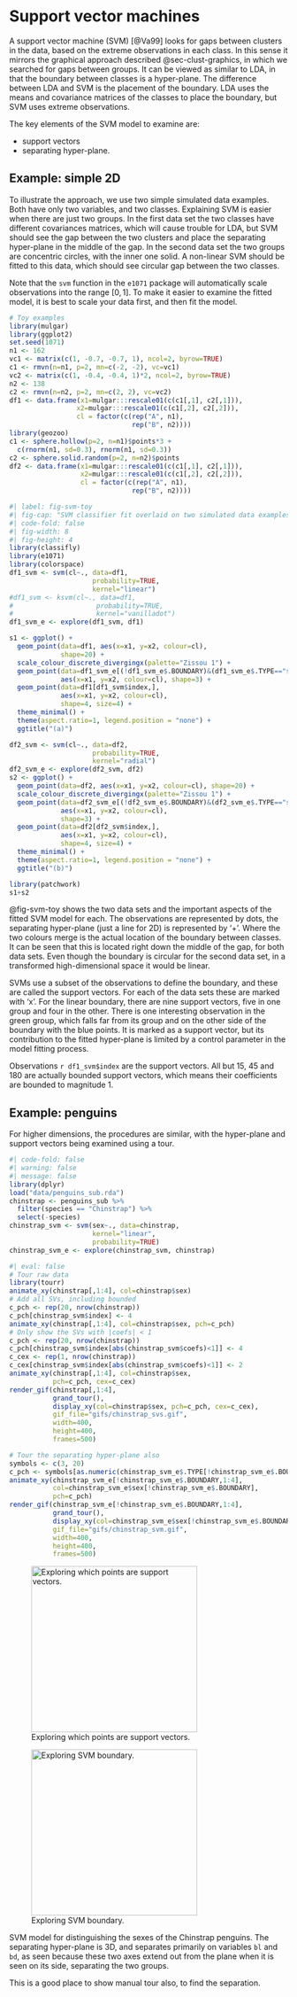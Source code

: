 # Support vector machines
\index{classification methods!support vector machines (SVM)}

A support vector machine (SVM) [@Va99] looks for gaps between clusters in the data, based on the extreme observations in each class. In this sense it mirrors the graphical approach described @sec-clust-graphics, in which we searched for gaps between groups. It can be viewed as similar to LDA, in that the boundary between classes is a hyper-plane.  The difference between LDA and SVM is the placement of the boundary. LDA uses the means and covariance matrices of the classes to place the boundary, but SVM uses extreme observations.

::: info
The key elements of the SVM model to examine are:

- support vectors
- separating hyper-plane.

:::

## Example: simple 2D

To illustrate the approach, we use two simple simulated data examples. Both have only two variables, and two classes. Explaining SVM is easier when there are just two groups. In the first data set the two classes have different covariances matrices, which will cause trouble for LDA, but SVM should see the gap between the two clusters and place the separating hyper-plane in the middle of the gap. In the second data set the two groups are concentric circles, with the inner one solid. A non-linear SVM should be fitted to this data, which should see circular gap between the two classes. 

Note that the `svm` function in the `e1071` package will automatically scale observations into the range $[0,1]$. To make it easier to examine the fitted model, it is best to scale your data first, and then fit the model.

```r
# Toy examples
library(mulgar)
library(ggplot2)
set.seed(1071)
n1 <- 162
vc1 <- matrix(c(1, -0.7, -0.7, 1), ncol=2, byrow=TRUE)
c1 <- rmvn(n=n1, p=2, mn=c(-2, -2), vc=vc1)
vc2 <- matrix(c(1, -0.4, -0.4, 1)*2, ncol=2, byrow=TRUE)
n2 <- 138
c2 <- rmvn(n=n2, p=2, mn=c(2, 2), vc=vc2)
df1 <- data.frame(x1=mulgar:::rescale01(c(c1[,1], c2[,1])), 
                 x2=mulgar:::rescale01(c(c1[,2], c2[,2])), 
                 cl = factor(c(rep("A", n1), 
                               rep("B", n2))))
library(geozoo)
c1 <- sphere.hollow(p=2, n=n1)$points*3 + 
  c(rnorm(n1, sd=0.3), rnorm(n1, sd=0.3))
c2 <- sphere.solid.random(p=2, n=n2)$points
df2 <- data.frame(x1=mulgar:::rescale01(c(c1[,1], c2[,1])), 
                  x2=mulgar:::rescale01(c(c1[,2], c2[,2])), 
                  cl = factor(c(rep("A", n1), 
                               rep("B", n2))))
```

```r
#| label: fig-svm-toy
#| fig-cap: "SVM classifier fit overlaid on two simulated data examples: (a) groups with different variance-covariance, fitted using a linear kernel, (b) groups with non-linear separation, fitted using a radial kernel. The band of points shown as '+' mark the SVM boundary, and points marked by 'x' are the support vectors used to define the boundary. "
#| code-fold: false
#| fig-width: 8
#| fig-height: 4
library(classifly)
library(e1071)
library(colorspace)
df1_svm <- svm(cl~., data=df1, 
                     probability=TRUE, 
                     kernel="linear")
#df1_svm <- ksvm(cl~., data=df1, 
#                     probability=TRUE,
#                     kernel="vanilladot")
df1_svm_e <- explore(df1_svm, df1)

s1 <- ggplot() + 
  geom_point(data=df1, aes(x=x1, y=x2, colour=cl),
             shape=20) +
  scale_colour_discrete_divergingx(palette="Zissou 1") +
  geom_point(data=df1_svm_e[(!df1_svm_e$.BOUNDARY)&(df1_svm_e$.TYPE=="simulated"),], 
             aes(x=x1, y=x2, colour=cl), shape=3) +
  geom_point(data=df1[df1_svm$index,], 
             aes(x=x1, y=x2, colour=cl), 
             shape=4, size=4) +
  theme_minimal() +
  theme(aspect.ratio=1, legend.position = "none") +
  ggtitle("(a)")

df2_svm <- svm(cl~., data=df2,  
                     probability=TRUE, 
                     kernel="radial")
df2_svm_e <- explore(df2_svm, df2)
s2 <- ggplot() + 
  geom_point(data=df2, aes(x=x1, y=x2, colour=cl), shape=20) +
  scale_colour_discrete_divergingx(palette="Zissou 1") +
  geom_point(data=df2_svm_e[(!df2_svm_e$.BOUNDARY)&(df2_svm_e$.TYPE=="simulated"),], 
             aes(x=x1, y=x2, colour=cl), 
             shape=3) +
  geom_point(data=df2[df2_svm$index,], 
             aes(x=x1, y=x2, colour=cl), 
             shape=4, size=4) +
  theme_minimal() +
  theme(aspect.ratio=1, legend.position = "none") +
  ggtitle("(b)")

library(patchwork)
s1+s2
```

@fig-svm-toy shows the two data sets and the important aspects of the fitted SVM model for each. The observations are represented by dots, the separating hyper-plane (just a line for 2D) is represented by '+'. Where the two colours merge is the actual location of the boundary between classes. It can be seen that this is located right down the middle of the gap, for both data sets. Even though the boundary is circular for the second data set, in a transformed high-dimensional space it would be linear.

SVMs use a subset of the observations to define the boundary, and these are called the support vectors. For each of the data sets these are marked with 'x'. For the linear boundary, there are nine support vectors, five in one group and four in the other. There is one interesting observation in the green group, which falls far from its group and on the other side of the boundary with the blue points. It is marked as a support vector, but its contribution to the fitted hyper-plane is limited by a control parameter in the model fitting process. <!--The equation of the fitted plane can be explicitly written when the boundary is linear. -->

Observations `r df1_svm$index` are the support vectors. All but 15, 45 and 180 are actually bounded support vectors, which means their coefficients are bounded to magnitude 1. <!--The coefficients for the separating hyperplane can be computed with:

```r
#| code-fold: false
df1[df1_svm$index,]
df1_svm$coefs
df1_svm$rho
```


```r
#| code-fold: false
coefs <- apply(((df1[df1_svm$index,-3]-df1_svm$x.scale$`scaled:center`)/df1_svm$x.scale$`scaled:scale`)*df1_svm$coefs, 2, sum)
ggplot() + 
  geom_point(data=df1, aes(x=x1, y=x2, colour=cl),
             shape=20) +
  scale_colour_viridis_d("", begin=0.3, end=0.8) +
  geom_point(data=df1_svm_e[(!df1_svm_e$.BOUNDARY)&(df1_svm_e$.TYPE=="simulated"),], 
             aes(x=x1, y=x2, colour=cl), shape=3) +
  geom_abline(slope=-coefs[1]/coefs[2],
              intercept=df1_svm$rho+0.5) +
  theme_minimal() +
  theme(aspect.ratio=1, legend.position = "none") 
```
-->

## Example: penguins

For higher dimensions, the procedures are similar, with the hyper-plane and support vectors being examined using a tour.

```r
#| code-fold: false
#| warning: false
#| message: false
library(dplyr)
load("data/penguins_sub.rda")
chinstrap <- penguins_sub %>%
  filter(species == "Chinstrap") %>%
  select(-species)
chinstrap_svm <- svm(sex~., data=chinstrap, 
                     kernel="linear",
                     probability=TRUE)
chinstrap_svm_e <- explore(chinstrap_svm, chinstrap)
```

```r
#| eval: false
# Tour raw data
library(tourr)
animate_xy(chinstrap[,1:4], col=chinstrap$sex)
# Add all SVs, including bounded
c_pch <- rep(20, nrow(chinstrap))
c_pch[chinstrap_svm$index] <- 4
animate_xy(chinstrap[,1:4], col=chinstrap$sex, pch=c_pch)
# Only show the SVs with |coefs| < 1
c_pch <- rep(20, nrow(chinstrap))
c_pch[chinstrap_svm$index[abs(chinstrap_svm$coefs)<1]] <- 4
c_cex <- rep(1, nrow(chinstrap))
c_cex[chinstrap_svm$index[abs(chinstrap_svm$coefs)<1]] <- 2
animate_xy(chinstrap[,1:4], col=chinstrap$sex, 
           pch=c_pch, cex=c_cex)
render_gif(chinstrap[,1:4],
           grand_tour(),
           display_xy(col=chinstrap$sex, pch=c_pch, cex=c_cex),
           gif_file="gifs/chinstrap_svs.gif",
           width=400,
           height=400,
           frames=500)

# Tour the separating hyper-plane also
symbols <- c(3, 20)
c_pch <- symbols[as.numeric(chinstrap_svm_e$.TYPE[!chinstrap_svm_e$.BOUNDARY])]
animate_xy(chinstrap_svm_e[!chinstrap_svm_e$.BOUNDARY,1:4], 
           col=chinstrap_svm_e$sex[!chinstrap_svm_e$.BOUNDARY],
           pch=c_pch)
render_gif(chinstrap_svm_e[!chinstrap_svm_e$.BOUNDARY,1:4],
           grand_tour(),
           display_xy(col=chinstrap_svm_e$sex[!chinstrap_svm_e$.BOUNDARY], pch=c_pch),
           gif_file="gifs/chinstrap_svm.gif",
           width=400,
           height=400,
           frames=500)
```

::: {#fig-p-svm layout-ncol=2}

![Exploring which points are support vectors.](gifs/chinstrap_svs.gif){#fig-chinstrap_svs fig-alt="FIX ME" width=300}

![Exploring SVM boundary.](gifs/chinstrap_svm.gif){#fig-chinstrap_svm fig-alt="FIX ME" width=300}

SVM model for distinguishing the sexes of the Chinstrap penguins. The separating hyper-plane is 3D, and separates primarily on variables `bl` and `bd`, as seen because these two axes extend out from the plane when it is seen on its side, separating the two groups.
:::

This is a good place to show manual tour also, to find the separation.

<!-- We describe this method more fully than we did the other algorithms for two reasons: first, because of its apparent similarity to the graphical approach, and second, because it is difficult to find a simple explanation of the method in the literature.

The algorithm takes an $n \times p$ data matrix, where each column is scaled to $[-1,1]$ and each row is labeled as one of two classes ($y_i=+1$ or $-1$), and finds a hyperplane that separates the two groups, if they are separable. Each row of the data matrix is a vector in $p$-dimensional space, denoted as

% Should this be represented as a row instead of a column?  dfs

$$
X=\left[ \begin{array}{c}
  x_1 \\ x_2 \\ \vdots \\ x_p \end{array} \right]
$$

\noindent and the separating hyperplane can be written as

$$
W'X + b = 0
$$

\noindent where $W = [ w_1~~ w_2 ~~ \dots ~~ w_p]'$ is the normal
vector to the separating hyperplane and $b$ is a constant.  The best separating hyperplane is found by maximizing the margin of separation between the two classes as defined by two parallel hyperplanes:

$$
W'X + b = 1, ~~~~~ W'X + b = -1.
$$

\noindent These hyperplanes should maximize the distance from the
separating hyperplane and have no points between them, capitalizing on any gap between the two classes. The distance from the origin to the
separating hyperplane is $|b|/||W||$, so the distance between the
two parallel margin hyperplanes is $2/||W||=2/\sqrt{w_1^2+\dots
+w_p^2}$. Maximizing this is the same as minimizing $||W||/2$. To
ensure that the two classes are separated, and that no points lie
between the margin hyperplanes we need:

$$
W'X_i + b \geq 1, ~~~\mbox{  or  } ~~~W'X_i + b \leq -1 ~~~\forall i=1, ..., n
$$

\noindent which corresponds to

\begin{eqnarray}
y_i(W'X_i+b)\geq 1 ~~~\forall i=1, ..., n
\label{svm-crit}
\end{eqnarray}

\noindent Thus the problem corresponds to
\begin{quote} 
{\em minimizing} $\frac{||W||}{2}$ {\em subject to }
$y_i(X_iW+b)\geq~1 ~~~\forall i=1, ..., n$.
\end{quote}

\index{SVMLight}

\noindent Interestingly, only the points closest to the margin
hyperplanes are needed to define the separating hyperplane. We might think of these points as lying on or close to the convex hull of each cluster in the area where the clusters are nearest to each other. These points are called support vectors, and the coefficients of the separating hyperplane are computed from a linear combination of the support vectors $W = \sum_{i=1}^{s} y_i\alpha_iX_i$, where $s$ is the number of support vectors.  We could also use $W = \sum_{i=1}^n y_i\alpha_iX_i$, where $\alpha_i=0$ if $X_i$ is not a support vector. For a good fit the number of support vectors $s$ should be small relative to $n$. Fitting algorithms can achieve gains in efficiency by using only samples of the cases to find suitable support vector candidates; this approach is used in the SVMLight
[@Jo99] software.

In practice, the assumption that the classes are completely separable is unrealistic. Classification problems rarely present a gap between the classes, such that there are no misclassifications.
@CV95 relaxed the separability condition to allow some
misclassified training points by adding a tolerance value $\epsilon_i$ to Equation \ref{svm-crit}, which results in the modified criterion $y_i(W'X_i+b)>1-\epsilon_i, \epsilon_i\geq 0$. Points that meet this criterion but not the stricter one are called slack vectors.

Nonlinear classifiers can be obtained by using nonlinear
transformations of $X_i$, $\phi(X_i)$ [@BGV92], which is
implicitly computed during the optimization using a kernel function
$K$. Common choices of kernels are linear
$K(x_i,x_j)=x_i'x_j$, polynomial
$K(x_i,x_j)=(\gamma x_i'x_j+r)^d$, radial basis
$K(x_i,x_j)=\exp(-\gamma ||x_i-x_j||^2)$, or sigmoid
functions $K(x_i,x_j)=\mbox{tanh}(\gamma x_i'x_j+r)$, where
$\gamma>0, r,$ and $d$ are kernel parameters.

% She didn't say to delete the terminating colon here, but by 
% analogy with these rest, I will.  dfs

The ensuing minimization problem is formulated as

$$
\mbox{ minimizing } \frac{1}{2}||W|| + C\sum_{i=1}^n \epsilon_i ~~ \mbox{ subject to } 
y_i(W'\phi(X)+b)>1-\epsilon_i
$$

\noindent where $\epsilon_i\geq 0$, $C>0$ is a penalty parameter guarding  against over-fitting the training data and $\epsilon$ controls the tolerance for misclassification. The normal to the separating hyperplane $W$ can be written as $\sum_{i=1}^{n}
y_i\alpha_i{\phi(X_i)}$, where points other than the support and
slack vectors will have $\alpha_i=0$.  Thus the optimization problem becomes

\begin{eqnarray*}
\mbox{ minimizing } \frac{1}{2} \sum_{i=1}^n\sum_{j=1}^n y_iy_j\alpha_i\alpha_jK(X_i,X_j)+C\sum_{i=1}^n \epsilon_i \\ ~~~~~~~~~~~\mbox{ subject to } 
y_i(W'\phi(X)+b)>1-\epsilon_i
\end{eqnarray*}

\index{R package!e1071}
\index{R package!libsvm}

We use the `svm` function in the `e1071` package
[@DHLMW] of R, which uses `libsvm` [@CL], to classify
the oils of the four areas in the Southern region.  SVM is a binary classifier, but this algorithm overcomes that limitation by comparing classes in pairs, fitting six separate classifiers, and then using a voting scheme to make predictions. To fit the SVM we also need to specify a kernel, or rely on the internal tuning tools of the algorithm to choose this for us.  Automatic tuning in the algorithm chooses a radial basis, but we found that a linear kernel performed better, so that is what we used. (This accords with our earlier visual inspection of the data in @sec-class-plots.)  Here is the R code used to fit the model:

```
> library(e1071)
> olive.svm <- best.svm(factor(area) ~ ., data=d.olive.train)
> olive.svm <- svm(factor(area) ~ ., data=d.olive.sth.train, 
  type="C-classification", kernel="linear")
> table(d.olive.sth.train[,1], predict(olive.svm, 
  d.olive.sth.train))
   
      1   2   3   4
  1  19   0   0   0
  2   0  42   0   0
  3   0   0 155   3
  4   1   2   3  21
> table(d.olive.sth.test[,1], predict(olive.svm, 
  d.olive.sth.test))
   
     1  2  3  4
  1  6  0  0  0
  2  1 12  1  0
  3  0  0 46  2
  4  1  1  0  7
> support.vectors <- olive.svm$index[
    abs(olive.svm$coefs[,1])<1 &
    abs(olive.svm$coefs[,2])<1 & abs(olive.svm$coefs[,3])<1]
> pointtype <- rep(0,323) # training
> pointtype[247:323] <- 1 # test
> pointtype[olive.svm$index] <- 2 # slack vectors
> pointtype[support.vectors] <- 3 # support vectors
> parea <- c(predict(olive.svm, d.olive.sth.train),
    predict(olive.svm, d.olive.sth.test))
> d.olive.svm <- cbind(rbind(d.olive.sth.train, 
    d.olive.sth.test), parea, pointtype)
> gd <- ggobi(d.olive.svm)[1]
> glyph_color(gd) <- c(6,3,2,9)[d.olive.svm$area]
```

\noindent These are our misclassification tables:

\smallskip
\noindent \emph{Training:}
\begin{center}
\begin{tabular}{l@{\hspace{.3in}}r@{\hspace{1em}}r@{\hspace{1em}}r@{\hspace{1em}}r@{\hspace{1.5em}}r@{\hspace{2em}}r}
\B & & \multicolumn{4}{c}{Predicted \Vbl{area}} & Error \\

\T & & \multicolumn{1}{c}{North}  & \multicolumn{1}{c}{Calabria} & \multicolumn{1}{c}{South}  & \multicolumn{1}{c}{Sicily} &  \\
\B & & \multicolumn{1}{c}{Apulia} &  & \multicolumn{1}{c}{Apulia} & & \\  \cline{3-7}

\T         & North Apulia & 19 & 0 & 0 & 0 & 0.000\\
\Vbl{area} & Calabria & 0 & 42 & 0 &  0 & 0.000\\
           & South Apulia & 0 & 0 & 155 & {\bf 3} & 0.019\\
\B         & Sicily & {\bf 1} & {\bf 2} & {\bf 3} & 21 & 0.222 \\ \cline{3-7}
\T         &        &         &         &         &    & 0.037
\end{tabular}
\end{center}

\bigskip

\noindent \emph {Test:}
\begin{center}
\begin{tabular}{l@{\hspace{.3in}}r@{\hspace{1em}}r@{\hspace{1em}}r@{\hspace{1em}}r@{\hspace{1.5em}}r@{\hspace{2em}}r}
\B & & \multicolumn{4}{c}{Predicted \Vbl{area}} & Error \\

\T & & \multicolumn{1}{c}{North}  & \multicolumn{1}{c}{Calabria} & \multicolumn{1}{c}{South}  & \multicolumn{1}{c}{Sicily} &  \\
\B & & \multicolumn{1}{c}{Apulia} &  & \multicolumn{1}{c}{Apulia} & & \\  \cline{3-7}

\T         & North Apulia & 6 & 0 & 0 & 0 & 0.000\\
\Vbl{area} & Calabria & {\bf 1} & 12 & {\bf 1} &  0 & 0.143\\
           & South Apulia & 0 & 0 & 46 & {\bf 2} & 0.042\\
\B         & Sicily & {\bf 1} & {\bf 1} & 0 & 7 & 0.286 \\  \cline{3-7}
\T         &        &         &         &         &    & 0.078
\end{tabular}
\end{center}
\bigskip

\noindent The training error is $9/246=0.037$, and the test error is
$6/77=0.078$.  (The training error is the same as that of the neural network classifier, but the test error is lower.)  Most error is associated with Sicily, which we have seen repeatedly to be an especially difficult class to separate.  In the training data there are no other errors, and in the test data there are just two samples from Calabria mistakenly classified. @fig-olive-svm illustrates our examination of the misclassified cases, one in each row of the figure. (Points corresponding to Sicily were removed from all four plots.)  Each of the two cases is brushed (using a filled red
circle) in the plot of misclassification table and viewed in a linked 2D tour.  \index{brushing!linked}\index{tour!grand} Both of these cases are on the edge of their clusters so the confusion of classes is reasonable.

% Figure 14
\begin{figure*}[htbp]
\centerline{{\includegraphics[width=2.2in]{chap-class/olive-svm6.pdf}}
 {\includegraphics[width=2.2in]{chap-class/olive-svm7.pdf}}}
\smallskip

\centerline{{\includegraphics[width=2.2in]{chap-class/olive-svm8.pdf}}
 {\includegraphics[width=2.2in]{chap-class/olive-svm9.pdf}}}
\caption[Misclassifications of a support vector machine classifying
 the oils of the South]{Misclassifications of a support vector machine
 classifying the oils of the South by \Vbl{area}.  The
 misclassification table {\bf (left)} is linked to 2D tour plots {\bf
 (right)}; different misclassifications are examined in each row of
 plots. (The oils from Sicily, the fourth area, have been removed from
 all plots.)  }
\label{olive-svm}
\end{figure*}

% Figure 15
\begin{figure*}[htbp]
\centerline{
 {\includegraphics[width=1.5in]{chap-class/olive-svm3.pdf}}
 {\includegraphics[width=1.5in]{chap-class/olive-svm4.pdf}}
 {\includegraphics[width=1.5in]{chap-class/olive-svm5.pdf}}}
\caption[Using the tour to examine the choice of support
vectors]{Using the tour to examine the choice of support vectors when
classifying Southern oils by \Vbl{area}.  Support vectors are open
circles, and slack vectors are open rectangles; the data points are
represented by $+$es and $\times$es.}
\label{olive-svm2}
\end{figure*}

The linear SVM classifier uses 20 support vectors and 29 slack vectors
to define the separating planes between the four areas. It is
interesting to examine which points are selected as support vectors,
and where they are located in the data space.  For each pair of
classes, we expect to find some projection in which the support vectors
line up on either side of the margin of separation, whereas the slack
vectors lie closer to the boundary, perhaps mixed in with the points
of other classes.

\index{tour!grand} \index{tour!manual} The plots in
@fig-olive-svm2 represent our use of the 2D tour, augmented by
manual manipulation,~to look for these projections.  (The Sicilian points are again removed.) The support vectors are represented by open circles and the slack vectors by open rectangles, and we have been able to find a number of projections in which the support vectors are on the opposing outer edge of the point clouds for each cluster. 

The linear SVM does a very nice job with this difficult
classification. The accuracy is almost perfect on three classes,
and the misclassifications are quite reasonable mistakes, being points that are on the extreme edges of their clusters.  However, this method joins the list of those defeated by the difficult problem of distinguishing the Sicilian oils from the rest.

### Examining boundaries

\index{classification!examining boundaries}

For some classification problems, it is possible to get a good picture of the boundary between two classes. With LDA and SVM classifiers the boundary is described by the equation of a hyperplane. For others the boundary can be determined by evaluating the classifier on points sampled in the data space, using either a regular grid or some more efficient sampling scheme.

% Figure 16
\begin{figure*}[htbp]
\centerline{{\includegraphics[width=2in]{chap-class/olive-classifly-lda.pdf}}
 {\includegraphics[width=2in]{chap-class/olive-classifly-svm.pdf}}}
\smallskip
\centerline{{\includegraphics[width=2in]{chap-class/olive-classifly-svm3.pdf}}
 {\includegraphics[width=2in]{chap-class/olive-classifly-svm5.pdf}}}
\caption[Classification boundaries for different
models]{Classification boundaries for different models shown in the 2D
tour. Points on the boundary are gray stars.  We first compare LDA
{\bf (top left)} with linear SVM {\bf (top right)} in finding the
boundary between oils from the North and Sardinia.  Both boundaries
are too close to the cluster of Northern oils.  We also compare linear
SVM {\bf (bottom left)} and radial kernel SVM {\bf (bottom right)} in
finding the boundary between oils from South Apulia and other Southern
oils.  }
\label{olive-classifly} 
\end{figure*}

\index{R package!classifly} \index{tour!grand}
\index{tour!manual} We use the R package `classifly`
[@Wi06] to generate points illustrating boundaries, add those
points to the original data, and display them in GGobi.
@fig-olive-classifly shows projections of boundaries between
pairs of classes in the \Data{Olive Oils}.  In each example, we used the 2D tour with manual control~to focus the view on a projection that revealed the boundary between two groups.

% Needs to be checked
\begin{verbatim}
> library(classifly)
> d.olive.sub <- subset(d.olive,region!=1,
   select=c(region,palmitic:eicosenoic))
> classifly(d.olive.sub, region~linoleic+oleic+arachidic, 
   lda)
> classifly(d.olive.sub, region~linoleic+oleic+arachidic, 
   svm, probability=TRUE, kernel="linear")
\end{verbatim}

The top two plots show tour projections of the North (purple) and
Sardinia (green) oils where the two classes are separated and the
boundary appears in gray.  The LDA boundary (shown at left) slices too close to the Northern oils. This might be due to the violation of the LDA assumption that the two groups have equal variance; since that is not true here, it places the boundary too close to the group with the larger variance.  The SVM boundary (at right) is a bit closer to the Sardinian oils than the LDA boundary is, yet it is still a tad too close to the oils from the North.

The bottom row of plots examines the more difficult classification of the areas of the South, focusing on separating the South Apulian oils (in pink), which is the largest sample, from the oils of the other areas (all in orange). Perfect separation between the classes does not occur. Both plots are tour projections showing SVM boundaries, the left plot generated by a linear kernel and the right one by a radial
kernel.  Recall that the radial kernel was selected automatically by the SVM software we used, whereas we actually chose to use a linear kernel.  These pictures illustrate that the linear basis yields a more reasonable boundary between the two groups. The shape of the clusters of the two groups is approximately the same, and there is only a small overlap of the two. The linear boundary fits this structure neatly. The radial kernel wraps around the South Apulian oils.
-->

<!-- include Distance-weighted discrimination, eg kerndwd -->

